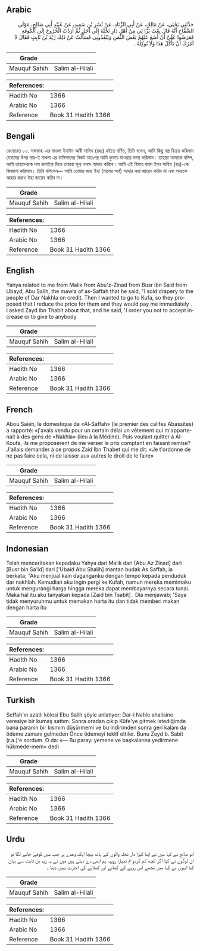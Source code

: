 ## Arabic


<div dir="rtl" lang="ar" style={{fontSize:'larger',backgroundColor:'#f8f9fa',padding:20}}>
حَدَّثَنِي يَحْيَى، عَنْ مَالِكٍ، عَنْ أَبِي الزِّنَادِ، عَنْ بُسْرِ بْنِ سَعِيدٍ، عَنْ عُبَيْدٍ أَبِي صَالِحٍ، مَوْلَى السَّفَّاحِ أَنَّهُ قَالَ بِعْتُ بَزًّا لِي مِنْ أَهْلِ دَارِ نَخْلَةَ إِلَى أَجَلٍ ثُمَّ أَرَدْتُ الْخُرُوجَ إِلَى الْكُوفَةِ فَعَرَضُوا عَلَىَّ أَنْ أَضَعَ عَنْهُمْ بَعْضَ الثَّمَنِ وَيَنْقُدُونِي فَسَأَلْتُ عَنْ ذَلِكَ زَيْدَ بْنَ ثَابِتٍ فَقَالَ لاَ آمُرُكَ أَنْ تَأْكُلَ هَذَا وَلاَ تُوكِلَهُ ‏.‏
</div>
<div style={{backgroundColor:'#f8f9fa',padding:20, marginBottom: 10}}><table> <thead> <tr> <th>Grade</th> <th></th> </tr> </thead> <tbody> <tr><td>Mauquf Sahih</td><td>Salim al-Hilali</td></tr></tbody></table><table> <thead> <tr> <th>References:</th> <th></th> </tr> </thead> <tbody><tr><td>Hadith No</td><td>1366</td></tr><tr><td>Arabic No</td><td>1366</td></tr><tr><td>Reference</td><td>Book 31 Hadith 1366</td></tr></tbody></table></div>

## Bengali


<div dir="ltr" lang="bn" style={{fontSize:'larger',backgroundColor:'#f8f9fa',padding:20}}>
রেওয়ায়ত ৮০. সফফাহ-এর মাওলা উবাইদ আবী সালিহ (রহঃ) হইতে বর্ণিত, তিনি বলেন, আমি কিছু বস্ত্র বিক্রয় করিলাম মেয়াদের উপর দার-ই নাখলা এর বাসিন্দাদের নিকট অতঃপর আমি কুফায় যাওয়ার মনস্থ করিলাম। তাহারা আমাকে বলিল, আমি তাহাদেরকে দাম কমাইয়া দিলে তাহারা মূল্য নগদে আদায় করিবে। আমি এই বিষয়ে যায়দ ইবন সাবিত (রাঃ)-কে জিজ্ঞাসা করিলাম। তিনি বলিলেন— আমি তোমার জন্য ইহা (মালের অর্থ) আহার করা জায়েয করিব না এবং অন্যকে আহার করাও ইহা জায়েয করিব না।
</div>
<div style={{backgroundColor:'#f8f9fa',padding:20, marginBottom: 10}}><table> <thead> <tr> <th>Grade</th> <th></th> </tr> </thead> <tbody> <tr><td>Mauquf Sahih</td><td>Salim al-Hilali</td></tr></tbody></table><table> <thead> <tr> <th>References:</th> <th></th> </tr> </thead> <tbody><tr><td>Hadith No</td><td>1366</td></tr><tr><td>Arabic No</td><td>1366</td></tr><tr><td>Reference</td><td>Book 31 Hadith 1366</td></tr></tbody></table></div>

## English


<div dir="ltr" lang="en" style={{fontSize:'larger',backgroundColor:'#f8f9fa',padding:20}}>
Yahya related to me from Malik from Abu'z-Zinad from Busr ibn Said from Ubayd, Abu Salih, the mawla of as-Saffah that he said, "I sold drapery to the people of Dar Nakhla on credit. Then I wanted to go to Kufa, so they proposed that I reduce the price for them and they would pay me immediately . I asked Zayd ibn Thabit about that, and he said, 'I order you not to accept increase or to give to anybody
</div>
<div style={{backgroundColor:'#f8f9fa',padding:20, marginBottom: 10}}><table> <thead> <tr> <th>Grade</th> <th></th> </tr> </thead> <tbody> <tr><td>Mauquf Sahih</td><td>Salim al-Hilali</td></tr></tbody></table><table> <thead> <tr> <th>References:</th> <th></th> </tr> </thead> <tbody><tr><td>Hadith No</td><td>1366</td></tr><tr><td>Arabic No</td><td>1366</td></tr><tr><td>Reference</td><td>Book 31 Hadith 1366</td></tr></tbody></table></div>

## French


<div dir="ltr" lang="fr" style={{fontSize:'larger',backgroundColor:'#f8f9fa',padding:20}}>
Abou Saieh, le domestique de «Al-Saffah» (le premier des califes Abassites) a rapporté: «j'avais vendu pour un certain délai un vêtement qui m'appartenait à des gens de «Nakhla» (lieu à la Médine). Puis voulant quitter à Al-Koufa, ils me proposèrent de me verser le prix comptant en faisant remise? J'allais demander à ce propos Zaid Ibn Thabet qui me dit: «Je t'ordonne de ne pas faire cela, ni de laisser aux autres le droit de le faire»
</div>
<div style={{backgroundColor:'#f8f9fa',padding:20, marginBottom: 10}}><table> <thead> <tr> <th>Grade</th> <th></th> </tr> </thead> <tbody> <tr><td>Mauquf Sahih</td><td>Salim al-Hilali</td></tr></tbody></table><table> <thead> <tr> <th>References:</th> <th></th> </tr> </thead> <tbody><tr><td>Hadith No</td><td>1366</td></tr><tr><td>Arabic No</td><td>1366</td></tr><tr><td>Reference</td><td>Book 31 Hadith 1366</td></tr></tbody></table></div>

## Indonesian


<div dir="ltr" lang="id" style={{fontSize:'larger',backgroundColor:'#f8f9fa',padding:20}}>
Telah menceritakan kepadaku Yahya dari Malik dari [Abu Az Zinad] dari [Busr bin Sa'id] dari ['Ubaid Abu Shalih] mantan budak As Saffah, ia berkata; "Aku menjual kain daganganku dengan tempo kepada penduduk dar nakhlah. Kemudian aku ingin pergi ke Kufah, namun mereka memintaku untuk mengurangi harga hingga mereka dapat membayarnya secara tunai. Maka hal itu aku tanyakan kepada [Zaid bin Tsabit] . Dia menjawab; 'Saya tidak menyuruhmu untuk memakan harta itu dan tidak memberi makan dengan harta itu
</div>
<div style={{backgroundColor:'#f8f9fa',padding:20, marginBottom: 10}}><table> <thead> <tr> <th>Grade</th> <th></th> </tr> </thead> <tbody> <tr><td>Mauquf Sahih</td><td>Salim al-Hilali</td></tr></tbody></table><table> <thead> <tr> <th>References:</th> <th></th> </tr> </thead> <tbody><tr><td>Hadith No</td><td>1366</td></tr><tr><td>Arabic No</td><td>1366</td></tr><tr><td>Reference</td><td>Book 31 Hadith 1366</td></tr></tbody></table></div>

## Turkish


<div dir="ltr" lang="tr" style={{fontSize:'larger',backgroundColor:'#f8f9fa',padding:20}}>
Seffah'ın azatlı kölesi Ebu Salih şöyle anlatıyor: Dar-i Nahle ahalisine veresiye bir kumaş sattım. Sonra oradan çıkıp Küfe'ye gitmek istediğimde bana paranın bir kısmım düşürmemi ve bu indirimden sonra geri kalanı da ödeme zamanı gelmeden Önce ödemeyi teklif ettiler. Bunu Zeyd b. Sabit (r.a.)'e sordum. O da: «— Bu parayı yemene ve başkalarına yedirmene hükmede-mem» dedi
</div>
<div style={{backgroundColor:'#f8f9fa',padding:20, marginBottom: 10}}><table> <thead> <tr> <th>Grade</th> <th></th> </tr> </thead> <tbody> <tr><td>Mauquf Sahih</td><td>Salim al-Hilali</td></tr></tbody></table><table> <thead> <tr> <th>References:</th> <th></th> </tr> </thead> <tbody><tr><td>Hadith No</td><td>1366</td></tr><tr><td>Arabic No</td><td>1366</td></tr><tr><td>Reference</td><td>Book 31 Hadith 1366</td></tr></tbody></table></div>

## Urdu


<div dir="rtl" lang="ur" style={{fontSize:'larger',backgroundColor:'#f8f9fa',padding:20}}>
ابو صالح نے کہا میں نے اپنا کپڑا دار نخلہ والوں کے ہاتھ بیچا ایک وعدے پر جب میں کوفے جانے لگا تو ان لوگوں نے کہا اگر کچھ کم کردو تم تمہارا روپیہ ہم ابھی دے دیتے ہیں میں نے یہ زید بن ثابت سے بیان کیا انہوں نے کہا میں تجھے اس روپے کے کھانے اور کھلانے کی اجازت نہیں دیتا ۔
</div>
<div style={{backgroundColor:'#f8f9fa',padding:20, marginBottom: 10}}><table> <thead> <tr> <th>Grade</th> <th></th> </tr> </thead> <tbody> <tr><td>Mauquf Sahih</td><td>Salim al-Hilali</td></tr></tbody></table><table> <thead> <tr> <th>References:</th> <th></th> </tr> </thead> <tbody><tr><td>Hadith No</td><td>1366</td></tr><tr><td>Arabic No</td><td>1366</td></tr><tr><td>Reference</td><td>Book 31 Hadith 1366</td></tr></tbody></table></div>
